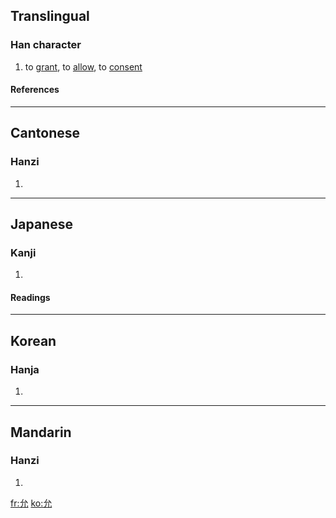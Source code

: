 ==Translingual==
===Han character===
{{Han char|rad=儿|as=02|sn=4|four=2321<sub>0</sub>|canj=戈竹山 (IHU)}}
# to [[grant]], to [[allow]], to [[consent]]
====References====
{{Han ref|kx=0123.030|dkj=01338|dj=0258.010|hdz=10265.030|uh=5141|ud=20801|bh=A4B9|bd=42169}}
----
==Cantonese==
===Hanzi===
{{yue-hanzi|jyut=|y=wan5}}
# {{defn|Cantonese}}
----
==Japanese==
===Kanji===
{{ja-kanji|grade=|rs=儿02}}
# {{defn|Japanese}}
====Readings====
{{ja-readings|on=[[いん]] (in)|kun=[[まこと]] (makoto), [[ゆるす]] (yurusu), [[じょう]] (jou)}}
----
==Korean==
===Hanja===
{{ko-hanja|hangeul=윤|rv=yun|mr=yun}}
# {{defn|Korean}}
----
==Mandarin==
===Hanzi===
{{cmn-hanzi|pin=[[yǔn]] (yun3)|wg=yün<sup>3</sup>}}
# {{defn|Mandarin}}

[[fr:允]]
[[ko:允]]
